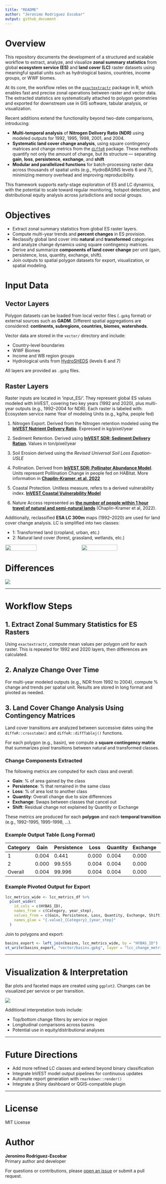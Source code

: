 ```yaml
---
title: "README"
author: "Jeronimo Rodriguez Escobar"
output: github_document
---
```



##### ####

# Overview

This repository documents the development of a structured and scalable workflow to extract, analyze, and visualize **zonal summary statistics** from global **ecosystem service (ES)** and **land cover (LC)** raster datasets using meaningful spatial units such as hydrological basins, countries, income groups, or WWF biomes.

At its core, the workflow relies on the [`exactextractr`](https://github.com/isciences/exactextractr) package in R, which enables fast and precise zonal operations between raster and vector data. The extracted statistics are systematically attached to polygon geometries and exported for downstream use in GIS software, tabular analysis, or visualization.

Recent additions extend the functionality beyond two-date comparisons, introducing:

- **Multi-temporal analysis** of **Nitrogen Delivery Ratio (NDR)** using modeled outputs for 1992, 1995, 1998, 2001, and 2004.
- **Systematic land cover change analysis**, using square contingency matrices and change metrics from the [`diffeR`](https://cran.r-project.org/package=diffeR) package. These methods quantify not only the amount of change, but its structure — separating **gain**, **loss**, **persistence**, **exchange**, and **shift** 
- **Modular and parallelized functions** for batch-processing raster data across thousands of spatial units (e.g., HydroBASINS levels 6 and 7), minimizing memory overhead and improving reproducibility.

This framework supports early-stage exploration of ES and LC dynamics, with the potential to scale toward regular monitoring, hotspot detection, and distributional equity analysis across jurisdictions and social groups.

# Objectives

- Extract zonal summary statistics from global ES raster layers.
- Compute multi-year trends and **percent changes** in ES provision.
- Reclassify global land cover into **natural** and **transformed** categories and analyze change dynamics using square contingency matrices.
- Derive and summarize **components of land cover change** per unit (gain, persistence, loss, quantity, exchange, shift).
- Join outputs to spatial polygon datasets for export, visualization, or spatial modeling.



# Input Data

## Vector Layers
Polygon datasets can be loaded from local vector files (`.gpkg` format) or external sources such as **GADM**. Different spatial aggregations are considered: **continents, subregions, countries, biomes, watersheds**.

Vector data are stored in the `vector/` directory and include:

- Country-level boundaries
- WWF Biomes
- Income and WB region groups
- Hydrological units from [HydroSHEDS](https://www.hydrosheds.org/products/hydrobasins) (levels 6 and 7)

All layers are provided as `.gpkg` files.


## Raster Layers 


Raster inputs are located in 'input_ES/'. They represent global ES values modeled with InVEST, covering two key years (1992 and 2020), plus multi-year outputs (e.g., 1992–2004 for NDR). Each raster is labeled with: Ecosystem service name Year of modeling Units (e.g., kg/ha, people fed)

1.  Nitrogen Export. Derived from the Nitrogen retention modeled using the [**InVEST Nutrient Delivery Ratio**](http://data.naturalcapitalproject.org/invest-releases/3.5.0/userguide/ndr.html). Expressed in kg/pixel/year

2.  Sediment Retention. Derived using [**InVEST SDR: Sediment Delivery Ration**](https://storage.googleapis.com/releases.naturalcapitalproject.org/invest-userguide/latest/en/sdr.html). Values in ton/pixel/year

3.  Soil Erosion derived using the *Revised Universal Soil Loss Equation-USLE*

4.  Pollination. Derived from [**InVEST SDR: Pollinator Abundance Model**](https://storage.googleapis.com/releases.naturalcapitalproject.org/invest-userguide/latest/en/croppollination.html). Units represent Polllination Change in people fed on HABitat. More information in [**Chaplin-Kramer, et al. 2022**](https://static-content.springer.com/esm/art%3A10.1038%2Fs41559-022-01934-5/MediaObjects/41559_2022_1934_MOESM1_ESM.pdf)

5.  Coastal Protection. Unitless measure, refers to a derived vulnerability index. [**InVEST Coastal Vulnerability Model**](https://storage.googleapis.com/releases.naturalcapitalproject.org/invest-userguide/latest/en/coastal_vulnerability.html)

6.  Nature Access represented as [**the number of people within 1 hour travel of natural and semi-natural lands**](https://github.com/springinnovate/distance-to-hab-with-friction) (Chaplin-Kramer et al, 2022).

Additionally, reclassified **ESA LC 300m** maps (1992–2020) are used for land cover change analysis. LC is simplified into two classes:

- 1: Transformed land (cropland, urban, etc.)
- 2: Natural land cover (forest, grassland, wetlands, etc.)



<p div style="display: flex; gap: 10px;">
  <img src="output_maps/OriginalServices_92.png" width="45%" style="margin-right: 10px;"/>
  <img src="output_maps/OriginalServices_2020.png" width="48%" />
</div>

# Differences

<p div style="display: flex; gap: 10px;">
  <img src="output_maps/OriginalServices_chg_1992_2020.png" style="margin-right: 10px;"/>
</div>
---

# Workflow Steps


## 1. Extract Zonal Summary Statistics for ES Rasters

Using `exactextractr`, compute mean values per polygon unit for each raster. This is repeated for 1992 and 2020 layers, then differences are calculated.

## 2. Analyze Change Over Time

For multi-year modeled outputs (e.g., NDR from 1992 to 2004), compute % change and trends per spatial unit. Results are stored in long format and pivoted as needed.



## 3. Land Cover Change Analysis Using Contingency Matrices

Land cover transitions are analyzed between successive dates using the `diffeR::crosstabm()` and `diffeR::diffTablej()` functions.

For each polygon (e.g., basin), we compute a **square contingency matrix** that summarizes pixel transitions between natural and transformed classes.

### Change Components Extracted

The following metrics are computed for each class and overall:

- **Gain**: % of area gained by the class
- **Persistence**: % that remained in the same class
- **Loss**: % of area lost to another class
- **Quantity**: Overall change due to size differences
- **Exchange**: Swaps between classes that cancel out
- **Shift**: Residual change not explained by Quantity or Exchange

These metrics are produced for each **polygon** and each **temporal transition** (e.g., 1992–1995, 1995–1998, ...).


### Example Output Table (Long Format)

| Category | Gain  | Persistence | Loss  | Quantity | Exchange | Shift | HYBAS_ID | year_step |
|----------|-------|-------------|-------|----------|----------|--------|-----------|------------|
| 1        | 0.004 | 0.441       | 0.000 | 0.004    | 0.000    | 0.000  | 1070000010 | 1995_1992 |
| 2        | 0.000 | 99.555      | 0.004 | 0.004    | 0.000    | 0.000  | 1070000010 | 1995_1992 |
| Overall  | 0.004 | 99.996      | 0.004 | 0.004    | 0.000    | 0.000  | 1070000010 | 1995_1992 |

### Example Pivoted Output for Export


```r
lcc_metrics_wide <- lcc_metrics_df %>%
  pivot_wider(
    id_cols = c(HYBAS_ID),
    names_from = c(Category, year_step),
    values_from = c(Gain, Persistence, Loss, Quantity, Exchange, Shift),
    names_glue = "{.value}_{Category}_{year_step}"
  )
```

Join to polygons and export:

```r
basins_export <- left_join(basins, lcc_metrics_wide, by = "HYBAS_ID")
st_write(basins_export, "vector/basins.gpkg", layer = "lcc_change_metrics", append = FALSE)
```


---

# Visualization & Interpretation

Bar plots and faceted maps are created using `ggplot2`. Changes can be visualized per service or per transition.



![](outputs/es_change_barplot.png)

Additional interpretation tools include:

- Top/bottom change filters by service or region
- Longitudinal comparisons across basins
- Potential use in equity/distributional analyses

---

# Future Directions

- Add more refined LC classes and extend beyond binary classification
- Integrate InVEST model output pipelines for continuous updates
- Automate report generation with `rmarkdown::render()`
- Integrate a Shiny dashboard or QGIS-compatible plugin

---

# License

MIT License

# Author

**Jeronimo Rodriguez-Escobar**  
Primary author and developer


For questions or contributions, please [open an issue](https://github.com/springinnovate/global_NCP/issues) or submit a pull request.



